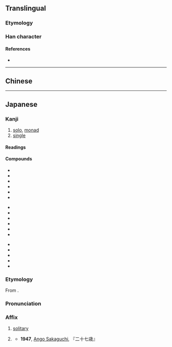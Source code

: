 {{also|獨}}
{{character info}}
==Translingual==
{{stroke order|strokes=9}}
{{stroke order|type=animate}}

===Etymology===
{{Han simp|獨|f=蜀|t=虫}}

===Han character===
{{Han char|rn=94|rad=犬|as=06|sn=9|four=|canj=KHLMI|ids=⿰犭虫}}

====References====
* {{Han ref|kx=0711.101|dkj=20406|dj=1123.090|hdz=21344.060|uh=72EC|ud=29420}}

----

==Chinese==
{{zh-see|獨}}

----

==Japanese==
{{ja-kanji forms|独|獨}}

===Kanji===
{{ja-kanji|grade=5|rs=犬06|kyu=獨}}

# [[solo]], [[monad]]
# [[single]]

====Readings====
{{ja-readings
|goon=どく
|kanon=とく
|kun=ひと-り
}}

====Compounds====
{{top3}}
* {{ja-r|独%語|どく%ご}}
* {{ja-r|数%独|すう%どく}}
* {{ja-r|独%楽|こ%ま}}
* {{ja-r|独%学|どく%がく}}
* {{ja-r|独%自|どく%じ}}
* {{ja-r|独%唱|どく%しょう}}
{{mid3}}
* {{ja-r|独%身|どく%しん}}
* {{ja-r|独%善|どく%ぜん}}
* {{ja-r|独%走|どく%そう}}
* {{ja-r|独%創|どく%そう}}
* {{ja-r|独%奏|どく%そう}}
* {{ja-r|独%断|どく%だん}}
{{mid3}}
* {{ja-r|独%特|どく%とく}}
* {{ja-r|独%立|どく%りつ}}
* {{ja-r|独%立%独%歩|どく%りつ%どっ%ぽ}}
* {{ja-r|孤%独|こ%どく}}
* {{ja-r|単%独|たん%どく}}
{{bottom}}

===Etymology===
{{ja-kanjitab|どく|yomi=o}}
From {{der|ja|ltc|-}} {{ltc-l|独}}.

===Pronunciation===
{{ja-pron|どく}}

===Affix===
{{ja-pos|affix|どく|hhira=どく}}

# [[solitary]]
# {{C|ja|Germany}} {{short for|ja|[[ドイツ]]／[[独逸]]|tr=Doitsu|t={{place|ja|t=Germany|country}}}}
#* '''1947''', [[w:Ango Sakaguchi|Ango Sakaguchi]], 『二十七歳』
#*: {{ja-usex|'''独'''探のケンギを受けて、大正五年だかに国外退去を命じられたという。|'''どく'''たん の けんぎ を うけて、たいしょう ごねん だか に こくがい たいきょ を めいじられた と いう。|[He was] accused of being a '''German''' spy and was officially deported in some time around 1916, as the story goes.}}